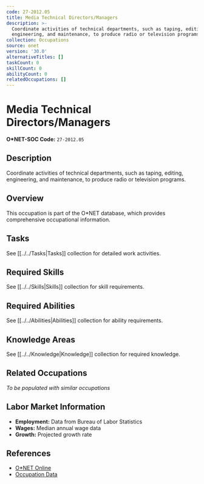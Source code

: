 ```yaml
---
code: 27-2012.05
title: Media Technical Directors/Managers
description: >-
  Coordinate activities of technical departments, such as taping, editing,
  engineering, and maintenance, to produce radio or television programs.
collection: Occupations
source: onet
version: '30.0'
alternativeTitles: []
taskCount: 0
skillCount: 0
abilityCount: 0
relatedOccupations: []
---
```

# Media Technical Directors/Managers

**O*NET-SOC Code:** `27-2012.05`

## Description

Coordinate activities of technical departments, such as taping, editing, engineering, and maintenance, to produce radio or television programs.

## Overview

This occupation is part of the O*NET database, which provides comprehensive occupational information.

## Tasks

See [[../../Tasks|Tasks]] collection for detailed work activities.

## Required Skills

See [[../../Skills|Skills]] collection for skill requirements.

## Required Abilities

See [[../../Abilities|Abilities]] collection for ability requirements.

## Knowledge Areas

See [[../../Knowledge|Knowledge]] collection for required knowledge.

## Related Occupations

*To be populated with similar occupations*

## Labor Market Information

- **Employment:** Data from Bureau of Labor Statistics
- **Wages:** Median annual wage data
- **Growth:** Projected growth rate

## References

- [O*NET Online](https://www.onetonline.org/link/summary/27-2012.05)
- [Occupation Data](https://www.onetcenter.org/)
